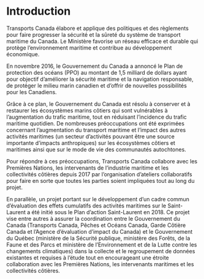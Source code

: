 # Introduction

Transports Canada élabore et applique des politiques et des règlements pour faire progresser la sécurité et la sûreté du système de transport maritime du Canada. Le Ministère favorise un réseau efficace et durable qui protège l’environnement maritime et contribue au développement économique.

En novembre 2016, le Gouvernement du Canada a annoncé le Plan de protection des océans (PPO) au montant de 1,5 milliard de dollars ayant pour objectif d’améliorer la sécurité maritime et la navigation responsable, de protéger le milieu marin canadien et d’offrir de nouvelles possibilités pour les Canadiens.

Grâce à ce plan, le Gouvernement du Canada est résolu à conserver et à restaurer les écosystèmes marins côtiers qui sont vulnérables à l’augmentation du trafic maritime, tout en réduisant l’incidence du trafic maritime quotidien. De nombreuses préoccupations ont été exprimées concernant l’augmentation du transport maritime et l’impact des autres activités maritimes (un secteur d’activités pouvant être une source importante d’impacts anthropiques) sur les écosystèmes côtiers et maritimes ainsi que sur le mode de vie des communautés autochtones.

Pour répondre à ces préoccupations, Transports Canada collabore avec les Premières Nations, les intervenants de l’industrie maritime et les collectivités côtières depuis 2017 par l’organisation d’ateliers collaboratifs pour faire en sorte que toutes les parties soient impliquées tout au long du projet.

En parallèle, un projet portant sur le développement d’un cadre commun d’évaluation des effets cumulatifs des activités maritimes sur le Saint-Laurent a été initié sous le Plan d’action Saint-Laurent en 2018.  Ce projet vise entre autres à assurer la coordination entre le Gouvernement du Canada (Transports Canada, Pêches et Océans Canada, Garde Côtière Canada et l’Agence d’évaluation d’impact du Canada) et le Gouvernement du Québec (ministère de la Sécurité publique, ministère des Forêts, de la Faune et des Parcs et ministère de l'Environnement et de la Lutte contre les changements climatiques) dans la collecte et le regroupement de données existantes et requises à l’étude tout en encourageant une étroite collaboration avec les Premières Nations, les intervenants maritimes et les collectivités côtières.
